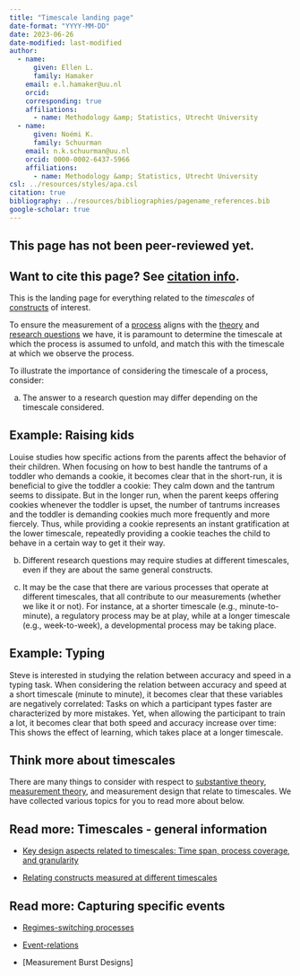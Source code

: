 ```yaml
---
title: "Timescale landing page"
date-format: "YYYY-MM-DD"
date: 2023-06-26
date-modified: last-modified
author:
  - name:
      given: Ellen L.
      family: Hamaker
    email: e.l.hamaker@uu.nl
    orcid: 
    corresponding: true
    affiliations:
      - name: Methodology &amp; Statistics, Utrecht University
  - name:
      given: Noémi K.
      family: Schuurman
    email: n.k.schuurman@uu.nl
    orcid: 0000-0002-6437-5966
    affiliations:
      - name: Methodology &amp; Statistics, Utrecht University
csl: ../resources/styles/apa.csl
citation: true
bibliography: ../resources/bibliographies/pagename_references.bib
google-scholar: true
---
```


::: callout-caution
## This page has not been peer-reviewed yet.
:::

::: callout-note
## Want to cite this page? See [citation info](timescale.html#citation).
:::

This is the landing page for everything related to the <i> timescales </i> of [constructs](../your-study/constructs.qmd) of interest.

To ensure the measurement of a [process](../processes.qmd) aligns with the [theory](../theory.qmd) and [research questions](../your-study/research-question.qmd) we have, it is paramount to determine the timescale at which the process is assumed to unfold, and match this with the timescale at which we observe the process.

To illustrate the importance of considering the timescale of a process, consider:

a.  The answer to a research question may differ depending on the timescale considered.

::: {.callout-tip collapse="true"}
## Example: Raising kids

Louise studies how specific actions from the parents affect the behavior of their children. When focusing on how to best handle the tantrums of a toddler who demands a cookie, it becomes clear that in the short-run, it is beneficial to give the toddler a cookie: They calm down and the tantrum seems to dissipate. But in the longer run, when the parent keeps offering cookies whenever the toddler is upset, the number of tantrums increases and the toddler is demanding cookies much more frequently and more fiercely. Thus, while providing a cookie represents an instant gratification at the lower timescale, repeatedly providing a cookie teaches the child to behave in a certain way to get it their way.
:::

b.  Different research questions may require studies at different timescales, even if they are about the same general constructs.

<!-- Another good example -->

c.  It may be the case that there are various processes that operate at different timescales, that all contribute to our measurements (whether we like it or not). For instance, at a shorter timescale (e.g., minute-to-minute), a regulatory process may be at play, while at a longer timescale (e.g., week-to-week), a developmental process may be taking place.

::: {.callout-tip collapse="true"}
## Example: Typing

Steve is interested in studying the relation between accuracy and speed in a typing task. When considering the relation between accuracy and speed at a short timescale (minute to minute), it becomes clear that these variables are negatively correlated: Tasks on which a participant types faster are characterized by more mistakes. Yet, when allowing the participant to train a lot, it becomes clear that both speed and accuracy increase over time: This shows the effect of learning, which takes place at a longer timescale.
:::

## Think more about timescales

There are many things to consider with respect to [substantive theory](../theory.qmd), [measurement theory](../measurement.qmd), and measurement design that relate to timescales. We have collected various topics for you to read more about below.

::: {.callout-note collapse="false"}
## Read more: Timescales - general information

-   [Key design aspects related to timescales: Time span, process coverage, and granularity](timescale/time-span-process-coverage-granularity.qmd)

-   [Relating constructs measured at different timescales](timescale/relating-constructs-timescales.qmd)
:::

::: {.callout-note collapse="false"}
## Read more: Capturing specific events

-   [Regimes-switching processes](ergodicity/regime-switching-processes.qmd)

-   [Event-relations](context-events/event-relations.qmd)

-   \[Measurement Burst Designs\]
:::
<!--
# Practical Considerations

The following practical considerations are also important for the decision about timescales, but are not considered further on this website.

-   Material considerations (funding, available personnel, available measurement applications) will naturally affect the duration of a study, and how many and how intensively one may collect repeated measures, and hence what timescales may be studied.-->

```{=html}
<!--
# Related pages

-   [Measurement coverage, time span, & granularity.](/TScale_MeasCoverage.html)

-   [Measuring and Relating Multiple Constructs Measured at Different Timescales](/TScale_RelatingConstructs.html)

-   [Capturing Regime Switches](/TScale_Switches.html)

-   [Event-Relations in ILD Measurement](/EventRelations.html)

-   [Measurement Burst Designs]
-->
```
